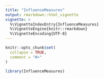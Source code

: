 ```yaml
---
title: "InfluenceMeasures"
output: rmarkdown::html_vignette
vignette: >
  %\VignetteIndexEntry{InfluenceMeasures}
  %\VignetteEngine{knitr::rmarkdown}
  %\VignetteEncoding{UTF-8}
---
```


```r
knitr::opts_chunk$set(
  collapse = TRUE,
  comment = "#>"
)
```

```r
library(InfluenceMeasures)
```
